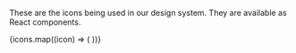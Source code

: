 
<Meta title="Icons" />

<Title>Icons</Title>

These are the icons being used in our design system. They are available as React components.

<IconGallery>
  {icons.map((icon) => (
    <IconItem key={icon} name={icon}>
      <Icon type={icon} />
    </IconItem>
  ))}
</IconGallery>
